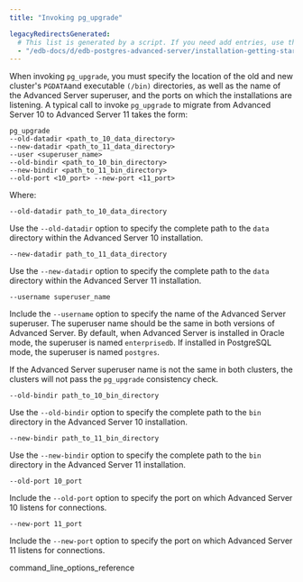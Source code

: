 ```yaml
---
title: "Invoking pg_upgrade"

legacyRedirectsGenerated:
  # This list is generated by a script. If you need add entries, use the `legacyRedirects` key.
  - "/edb-docs/d/edb-postgres-advanced-server/installation-getting-started/upgrade-guide/13/invoking_pg_upgrade.html"
---
```



When invoking `pg_upgrade`, you must specify the location of the old and new cluster's `PGDATA`and executable `(/bin)` directories, as well as the name of the Advanced Server superuser, and the ports on which the installations are listening. A typical call to invoke `pg_upgrade` to migrate from Advanced Server 10 to Advanced Server 11 takes the form:

```text
pg_upgrade
--old-datadir <path_to_10_data_directory>
--new-datadir <path_to_11_data_directory>
--user <superuser_name>
--old-bindir <path_to_10_bin_directory>
--new-bindir <path_to_11_bin_directory>
--old-port <10_port> --new-port <11_port>
```

Where:

`--old-datadir path_to_10_data_directory`

Use the `--old-datadir` option to specify the complete path to the `data` directory within the Advanced Server 10 installation.

`--new-datadir path_to_11_data_directory`

Use the `--new-datadir` option to specify the complete path to the `data` directory within the Advanced Server 11 installation.

`--username superuser_name`

Include the `--username` option to specify the name of the Advanced Server superuser. The superuser name should be the same in both versions of Advanced Server. By default, when Advanced Server is installed in Oracle mode, the superuser is named `enterprisedb`. If installed in PostgreSQL mode, the superuser is named `postgres`.

If the Advanced Server superuser name is not the same in both clusters, the clusters will not pass the `pg_upgrade` consistency check.

`--old-bindir path_to_10_bin_directory`

Use the `--old-bindir` option to specify the complete path to the `bin` directory in the Advanced Server 10 installation.

`--new-bindir path_to_11_bin_directory`

Use the `--new-bindir` option to specify the complete path to the `bin` directory in the Advanced Server 11 installation.

`--old-port 10_port`

Include the `--old-port` option to specify the port on which Advanced Server 10 listens for connections.

`--new-port 11_port`

Include the `--new-port` option to specify the port on which Advanced Server 11 listens for connections.

<div class="toctree" maxdepth="3">

command_line_options_reference

</div>
